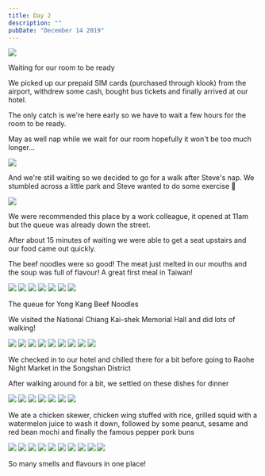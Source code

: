 ```yaml
---
title: Day 2
description: ""
pubDate: "December 14 2019"
---
```



<Grid>
  <Img src="/src/content/travel/2019-taiwan-vietnam/assets/3f69d771d8824ffe992991f4a6139544.jpg" />
</Grid>

Waiting for our room to be ready

We picked up our prepaid SIM cards (purchased through klook) from the airport, withdrew some cash, bought bus tickets and finally arrived at our hotel.

The only catch is we're here early so we have to wait a few hours for the room to be ready.

May as well nap while we wait for our room hopefully it won't be too much longer...

<Grid>
  <Img src="/src/content/travel/2019-taiwan-vietnam/assets/c8ea9567452f42bf86ff4eb9ac022087.jpg" />
</Grid>

And we're still waiting so we decided to go for a walk after Steve's nap. We stumbled across a little park and Steve wanted to do some exercise 💪

<Grid>
  <Img src="/src/content/travel/2019-taiwan-vietnam/assets/4763da32d26e4f17ad2f4e39663837ff.jpg" />
</Grid>

We were recommended this place by a work colleague, it opened at 11am but the queue was already down the street.

After about 15 minutes of waiting we were able to get a seat upstairs and our food came out quickly.

The beef noodles were so good! The meat just melted in our mouths and the soup was full of flavour! A great first meal in Taiwan!

<Grid columns={4}>
  <Img
    src="/src/content/travel/2019-taiwan-vietnam/assets/457e21843a0b464093506cd99998b3f1.jpg"
    colSpan={2}
  />
  <Img
    src="/src/content/travel/2019-taiwan-vietnam/assets/b285725ba1af459a919dea751163ee70.jpg"
    colSpan={2}
  />
  <Img src="/src/content/travel/2019-taiwan-vietnam/assets/16c56cf6b52647f087d4f568002539e1.jpg" />
  <Img src="/src/content/travel/2019-taiwan-vietnam/assets/c57d062c2df648eebc9521bc01c09adb.jpg" />
  <Img
    src="/src/content/travel/2019-taiwan-vietnam/assets/8ce6970bc7184e3e8af91f3b031facd0.jpg"
    colSpan={2}
    rowSpan={2}
  />
  <Img src="/src/content/travel/2019-taiwan-vietnam/assets/15d4dfe9eec243bc9f2d8ce970953f25.jpg" />
  <Img src="/src/content/travel/2019-taiwan-vietnam/assets/dc66f6a6607d47d58409a0fee32f593b.jpg" />
</Grid>

The queue for Yong Kang Beef Noodles

We visited the National Chiang Kai-shek Memorial Hall and did lots of walking!

<Grid columns={4}>
  <Img
    src="/src/content/travel/2019-taiwan-vietnam/assets/6851a8300fa545ea978fd3ddefbd5a5f.jpg"
    colSpan={2}
    rowSpan={2}
  />
  <Img
    src="/src/content/travel/2019-taiwan-vietnam/assets/af19b365d8b24b5bbde3cfad2e5fb237.jpg"
    aspectRatio={1}
  />
  <Img
    src="/src/content/travel/2019-taiwan-vietnam/assets/f1b1dc0a8dc64e998bd989310f506376.jpg"
    aspectRatio={1}
  />
  <Img
    src="/src/content/travel/2019-taiwan-vietnam/assets/9fa098555f4a42d6be20eed6de42d814.jpg"
    aspectRatio={1}
  />
  <Img
    src="/src/content/travel/2019-taiwan-vietnam/assets/5f428d0a517f42ea838eb6e26d9a3de4.jpg"
    aspectRatio={1}
  />
  <Img
    src="/src/content/travel/2019-taiwan-vietnam/assets/dbec67404a144a888cf6fc6583be5924.jpg"
    aspectRatio={1}
  />
  <Img
    src="/src/content/travel/2019-taiwan-vietnam/assets/036791db13e449759b530b8bfbccb87a.jpg"
    aspectRatio={1}
  />
  <Img
    src="/src/content/travel/2019-taiwan-vietnam/assets/598cdc6452484009a291ab55d54ddead.jpg"
    aspectRatio={1}
  />
  <Img
    src="/src/content/travel/2019-taiwan-vietnam/assets/524288dd0ea04564bd99b1acef7eef3b.jpg"
    aspectRatio={1}
  />
</Grid>

We checked in to our hotel and chilled there for a bit before going to Raohe Night Market in the Songshan District

After walking around for a bit, we settled on these dishes for dinner

<Grid columns={4}>
  <Img
    src="/src/content/travel/2019-taiwan-vietnam/assets/2e55f13ca8d8400a9a0308b7904827dd.jpg"
    colSpan={2}
    aspectRatio={1}
  />
  <Img
    src="/src/content/travel/2019-taiwan-vietnam/assets/d79a027203c04490921c2982674cab29.jpg"
    colSpan={2}
    aspectRatio={1}
  />
  <Img
    src="/src/content/travel/2019-taiwan-vietnam/assets/f31b97394d354c428726ecfb7c7c5de0.jpg"
    aspectRatio={1}
  />
  <Img
    src="/src/content/travel/2019-taiwan-vietnam/assets/018c54521b484f2f81e6e5996a4cdcab.jpg"
    aspectRatio={1}
  />
  <Img
    src="/src/content/travel/2019-taiwan-vietnam/assets/c03e635683ee48b6b634856d8c221317.jpg"
    colSpan={2}
    rowSpan={2}
    aspectRatio={1}
  />
  <Img
    src="/src/content/travel/2019-taiwan-vietnam/assets/5ea637c146a74c34a708ee96d39da98d.jpg"
    aspectRatio={1}
  />
  <Img
    src="/src/content/travel/2019-taiwan-vietnam/assets/c7eb7ef1b0704bd6b54d6a2643539401.jpg"
    aspectRatio={1}
  />
</Grid>

We ate a chicken skewer, chicken wing stuffed with rice, grilled squid with a watermelon juice to wash it down, followed by some peanut, sesame and red bean mochi and finally the famous pepper pork buns

<Grid columns={4}>
  <Img
    src="/src/content/travel/2019-taiwan-vietnam/assets/f361723199f84d059673d72160a2921c.jpg"
    aspectRatio={1}
    colSpan={2}
    rowSpan={2}
  />
  <Img
    src="/src/content/travel/2019-taiwan-vietnam/assets/4c59e72de5c3464a9f234d8fffe66a71.jpg"
    aspectRatio={1}
  />
  <Img
    src="/src/content/travel/2019-taiwan-vietnam/assets/1ab87c80562e4b1ebe8e0240d2fe2ab9.jpg"
    aspectRatio={1}
  />
  <Img
    src="/src/content/travel/2019-taiwan-vietnam/assets/fba30ed88ca14739acd2bc9854522c0d.jpg"
    aspectRatio={1}
  />
  <Img
    src="/src/content/travel/2019-taiwan-vietnam/assets/6df0d52bb7564f76a54e7748839a89fa.jpg"
    aspectRatio={1}
  />
  <Img
    src="/src/content/travel/2019-taiwan-vietnam/assets/4a29b77501404312831539a529e05f9c.jpg"
    aspectRatio={1}
  />
  <Img
    src="/src/content/travel/2019-taiwan-vietnam/assets/ff22c77461de4c8981b907581c849375.jpg"
    aspectRatio={1}
    colSpan={2}
    rowSpan={2}
  />
  <Img
    src="/src/content/travel/2019-taiwan-vietnam/assets/aec8f427da314432b458e5ce7e9b99d0.jpg"
    aspectRatio={1}
  />
  <Img
    src="/src/content/travel/2019-taiwan-vietnam/assets/19b9d65b24c34b20a768c2371687d20f.jpg"
    aspectRatio={1}
  />
  <Img
    src="/src/content/travel/2019-taiwan-vietnam/assets/4b7dcbade7bc43e896ac2b58d267a311.jpg"
    aspectRatio={1}
  />
</Grid>

So many smells and flavours in one place!
